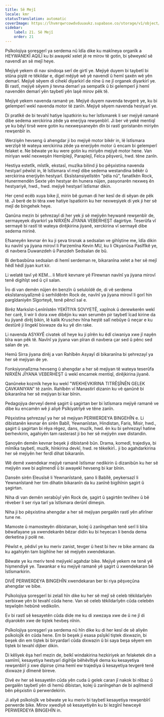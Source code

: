 ```yaml
---
title: Sê Mejî
locale: kmr
statusTranslation: automatic
coverImage: https://lhvmrqwrcowdvduuaukz.supabase.co/storage/v1/object/public/strapi-uploads/small_cover-educacion-fundamental.webp-2d51a7828a2b1309555be27f7e2a61a0.webp
sidebar:
    label: 21. Sê Mejî
    order: 21
---
```

Psîkolojiya şoreşgerî ya serdema nû îdîa dike ku makîneya organîk a HEYWANEKÎ AQILÎ ku bi awayekî xelet jê re mirov tê gotin, bi şêweyekî sê navendî an sê mejî heye.

Mejiyê yekem di nav sindoqa serî de girtî ye. Mejiyê duyem bi taybetî bi stûna piştê re têkildar e, digel mêjiyê wê yê navendî û hemî şaxên wê yên demarî. Mejiyê sêyem di cihekî diyarkirî de nîne û ne jî organek diyarkirî ye. Bi rastî, mejiyê sêyem ji tevna demarî ya sempatîk û bi gelemperî ji hemî navendên demarî yên taybetî yên laşê mirov pêk tê.

Mejiyê yekem navenda ramanê ye. Mejiyê duyem navenda tevgerê ye, ku bi gelemperî wekî navenda motor tê zanîn. Mejiyê sêyem navenda hestyarî ye.

Di pratîkê de bi tevahî hatiye îspatkirin ku her îstîsmarek li ser mejiyê ramanê dibe sedema xerckirina zêde ya enerjiya rewşenbîrî. Ji ber vê yekê mentiqî ye ku bêyî tirsê were gotin ku nexweşxaneyên dîn bi rastî goristanên miriyên rewşenbîr in.

Werzişên hevseng û ahengdar ji bo mejiyê motor bikêr in, lê îstîsmara werzîşê tê wateya xerckirina zêde ya enerjiyên motor û encam bi gelemperî felaket e. Ne bêwate ye ku were gotin ku miriyên mejiyê motor hene. Van miriyan wekî nexweşên Hemîplejî, Paraplejî, Felca pêşverû, hwd. têne zanîn.

Hestiya estetîk, mîstîk, ekstasî, muzîka bilind ji bo pêşxistina navenda hestyarî pêwîst in, lê îstîsmara vî mejî dibe sedema westandina bêkêr û xerckirina enerjiyên hestyarî. Eksîstansiyelîstên "pêla nû", fanatîkên Rock, Hunermendên Sexte yên hestyar ên hunera nûjen, pasyonarên nexweş ên hestyariyê, hwd., hwd. mejiyê hestyarî îstîsmar dikin.

Her çend ecêb xuya bike jî, mirin bê guman di her kesî de di sêyan de pêk tê. Ji berê de bi têra xwe hatiye îspatkirin ku her nexweşiyek di yek ji her sê mejî de bingehek heye.

Qanûna mezin bi şehrezayî di her yek ji sê mejiyên heywanê rewşenbîr de, sermayeyek diyarkirî ya NIRXÊN JÎYANA VEBERHEŞT dagirtiye. Teserûfa vî sermayê bi rastî tê wateya dirêjkirina jiyanê, xerckirina vî sermayê dibe sedema mirinê.

Efsaneyên kevnar ên ku ji şeva tirsnak a sedsalan ve gihîştine me, îdîa dikin ku navînî ya jiyana mirovî li Parzemîna Kevin MU, ku li Okyanûsa Pasîfîkê ye, di navbera Duwanzdeh û Panzdeh Sedsalan de bû.

Bi derbasbûna sedsalan di hemî serdeman re, bikaranîna xelet a her sê mejî hêdî hêdî jiyan kurt kir.

Li welatê tavî yê KEM... li Misrê kevnare yê Fîrewnan navînî ya jiyana mirovî tenê digihîşt sed û çil salan.

Îro di van demên nûjen ên benzîn û seluloîdê de, di vê serdema eksîstansiyalîzmê û serhildêrên Rock de, navînî ya jiyana mirovî li gorî hin pargîdaniyên Sîgorteyê, tenê pêncî sal e.

Birêz Marksîst-Lenînîstên YEKÎTIYA SOVYETÊ, xapînok û derewkerên wekî her carê, li wir li dora xwe dibêjin ku wan serumên pir taybetî îcad kirine da ku jiyanê dirêj bikin, lê kalik Kruschev hîna heştê salî nebûye û neçar e ku destûrê ji lingekî bixwaze da ku yê din rake.

Li navenda ASYAYÊ civatek olî heye ku ji pîrên ku êdî ciwaniya xwe jî nayên bîra wan pêk tê. Navînî ya jiyana van pîran di navbera çar sed û pênc sed salan de ye.

Hemû Sirra jiyana dirêj a van Rahîbên Asyayî di bikaranîna bi şehrezayî ya her sê mejiyan de ye.

Fonksiyonalîzma hevseng û ahengdar a her sê mejiyan tê wateya teserûfa NIRXÊN JÎYANA VEBERHEŞT û wekî encamek mentiqî, dirêjkirina jiyanê.

Qanûneke kozmîk heye ku wekî "WEKHEVKIRINA TITRÊŞÎNÊN GELEK ÇAVKANIYAN" tê zanîn. Rahîbên vî Manastirî dizanin ku vê qanûnê bi bikaranîna her sê mejiyan bi kar bînin.

Pedagojiya derveyî demê şagirt û şagirtan ber bi îstîsmara mejiyê ramanê ve dibe ku encamên wê ji aliyê Psîkiyatrîyê ve têne zanîn.

Pêşxistina şehrezayî ya her sê mejiyan PERWERDEYA BINGEHÎN e. Li dibistanên kevnar ên sirên Babîl, Yewnanîstan, Hindistan, Faris, Misir, hwd., şagirt û şagirtan bi rêya rêgez, dans, muzîk, hwd. ên ku bi şehrezayî hatine berhevkirin, agahiyên tam rasterast ji bo her sê mejiyên xwe distandin.

Şanoyên demên kevnar beşek ji dibistanê bûn. Drama, komedî, trajediya, bi mîmîka taybetî, muzîk, hînkirina devkî, hwd. re têkelkirî.. ji bo agahdarkirina her sê mejiyên her ferdî dihat bikaranîn.

Wê demê xwendekar mejiyê ramanê îstîsmar nedikirin û dizanibûn ku her sê mejiyên xwe bi aqilmendî û bi awayekî hevseng bi kar bînin.

Dansên sirên Eleusîsê li Yewnanîstanê, şano li Babîlê, peykersazî li Yewnanîstanê her tim dihatin bikaranîn da ku zanînê bigihînin şagirt û şagirtan.

Niha di van demên xerabûyî yên Rock de, şagirt û şagirtên tevlihev û bê rêveber li ser riya tarî ya îstîsmara derûnî dimeşin.

Niha ji bo pêşxistina ahengdar a her sê mejiyan pergalên rastî yên afirîner tune ne.

Mamoste û mamosteyên dibistanan, kolej û zanîngehan tenê serî li bîra bêwafayane ya xwendekarên bêzar didin ku bi heyecan li benda dema derketina ji polê ne.

Pêwîst e, pêdivî ye ku meriv zanist, tevger û hest bi hev re bike armanc da ku agahiyên tam bigihîne her sê mejiyên xwendekaran.

Bêwate ye ku meriv tenê mejiyekî agahdar bike. Mejiyê yekem ne tenê yê hişmendiyê ye. Tawankar e ku mejiyê ramanê yê şagirt û xwendekaran bê îstîsmarkirin.

DIVÊ PERWERDEYA BINGEHÎN xwendekaran ber bi riya pêşveçûna ahengdar ve bibe.

Psîkolojiya şoreşgerî bi zelalî hîn dike ku her sê mejî sê celeb têkildarîyên serbixwe yên bi tevahî cûda hene. Van sê celeb têkildarîyên cûda celebên teşwîqên hebûnê vedikolin.

Ev bi rastî sê kesayetên cûda dide me ku di xwezaya xwe de û ne jî di diyarokên xwe de tiştek hevbeş nînin.

Psîkolojiya şoreşgerî ya serdema nû hîn dike ku di her kesî de sê aliyên psîkolojîk ên cûda hene. Em bi beşek ji esasa psîşikî tiştek dixwazin, bi beşek din em tiştek bi biryardarî cûda dixwazin û bi saya beşa sêyem em tiştek bi tevahî dijber dikin.

Di kêliyek êşa herî mezin de, belkî windakirina hezkiriyek an felaketek din a samîmî, kesayetiya hestyarî digihîje bêhêvîtiyê dema ku kesayetiya rewşenbîrî ji xwe dipirse çima hemî ew trajediya û kesayetiya tevgerê tenê dixwaze ji dîmenê bireve.

Divê ev her sê kesayetên cûda yên cuda û gelek caran jî nakok bi rêbaz û pergalên taybetî yên di hemû dibistan, kolej û zanîngehan de bi aqilmendî bên pêşxistin û perwerdekirin.

Ji aliyê psîkolojîk ve bêwate ye ku meriv bi taybetî kesayetiya rewşenbîrî perwerde bike. Mirov xwediyê sê kesayetiyên ku bi lezgînî hewceyê PERWERDEYA BINGEHÎN in.

